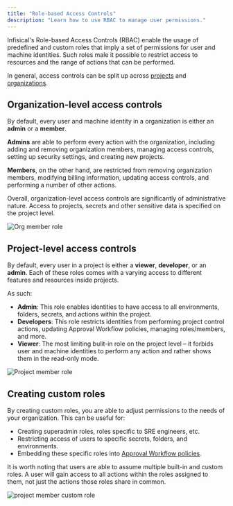 ```yaml
---
title: "Role-based Access Controls"
description: "Learn how to use RBAC to manage user permissions."
---
```


Infisical's Role-based Access Controls (RBAC) enable the usage of predefined and custom roles that imply a set of permissions for user and machine identities. Such roles male it possible to restrict access to resources and the range of actions that can be performed.

In general, access controls can be split up across [projects](/documentation/platform/project) and [organizations](/documentation/platform/organization).

## Organization-level access controls

By default, every user and machine identity in a organization is either an **admin** or a **member**. 

**Admins** are able to perform every action with the organization, including adding and removing organization members, managing access controls, setting up security settings, and creating new projects. 

**Members**, on the other hand, are restricted from removing organization members, modifying billing information, updating access controls, and performing a number of other actions. 

Overall, organization-level access controls are significantly of administrative nature. Access to projects, secrets and other sensitive data is specified on the project level. 

![Org member role](../../images/platform/rbac/org-member-role.png)

## Project-level access controls

By default, every user in a project is either a **viewer**, **developer**, or an **admin**. Each of these roles comes with a varying access to different features and resources inside projects. 

As such: 
- **Admin**: This role enables identities to have access to all environments, folders, secrets, and actions within the project. 
- **Developers**: This role restricts identities from performing project control actions, updating Approval Workflow policies, managing roles/members, and more. 
- **Viewer**: The most limiting bulit-in role on the project level – it forbids user and machine identities to perform any action and rather shows them in the read-only mode. 

![Project member role](../../images/platform/access-controls/rbac.png)

## Creating custom roles

By creating custom roles, you are able to adjust permissions to the needs of your organization. This can be useful for: 
- Creating superadmin roles, roles specific to SRE engineers, etc. 
- Restricting access of users to specific secrets, folders, and environments. 
- Embedding these specific roles into [Approval Workflow policies](/documentation/platform/pr-workflows).

<Note>
It is worth noting that users are able to assume multiple built-in and custom roles. A user will gain access to all actions within the roles assigned to them, not just the actions those roles share in common. 
</Note>

![project member custom role](../../images/platform/rbac/project-member-custom-role.png)

